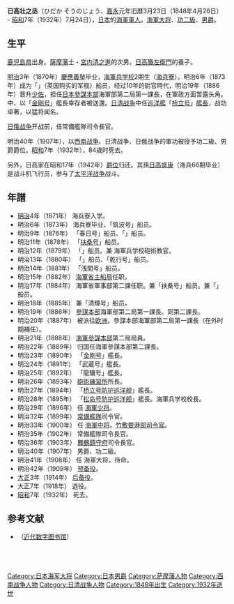 {{citation style|time=2013-07-20T19:30:33+00:00}}
{{Infobox officeholder
| name =日高 壮之丞
| nickname=
| image = Hidaka_Sounojo.jpg
| width = 200px | caption = 
| nationality = 
| ethnicity = 
| birth_date= {{birth date|1848|4|26}}
| birth_place = [[鹿儿岛县|鹿儿岛县]]
| death_date = {{death date and age|1932|7|24|1848|4|26}}
| death_place = 
| allegiance=  [[日本|日本]]
|branch= [[image:Naval_Ensign_of_Japan.svg|25px]][[日本海军|日本海军]]
| serviceyears= 1873 - 1918
| rank= [[image:OF-8_-_Kaigun_Taisho.gif|25px]][[海軍大将|海軍大将]]
| commands=
| unit=
| battles= 
| awards=
| relations=
| spouse = 
| children     = 
| profession = 
| religion =
| signature = 
| party = 
}}

'''日高壮之丞'''（ひだか そうのじょう、[[嘉永|嘉永]]元年旧暦3月23日（1848年4月26日） - [[昭和|昭和]]7年（1932年）7月24日），[[日本|日本]]的[[大日本帝国海軍|海軍]][[軍人|軍人]]。[[海軍大将|海軍大将]]、{{tsl|ja|勲等||勲一等}}[[金鵄勲章|功二級]]、[[男爵|男爵]]。

== 生平 ==
[[鹿児島県|鹿児島県]]出身。[[薩摩藩|薩摩藩]]士・[[宮内清之進|宮内清之進]]的次男。[[日高籐左衛門|日高籐左衛門]]的養子。

[[明治|明治]]3年（1870年）[[慶應義塾|慶應義塾]]毕业，[[日本海軍兵学校|海軍兵学校]]2期生（[[日本海軍兵学校|海兵寮]]）。明治6年（1873年）成为「{{tsl|ja|筑波 (コルベット)||筑波号}}」（英国购买的军舰）船员，经过10年的尉官時代，明治19年（1886年）晋升[[少佐|少佐]]，担任[[日本參謀本部|日本參謀本部]]海軍部第二局第一課長，在軍政方面暂露头角。{{tsl|ja|エルトゥールル号遭難事件|埃尔图鲁尔号遇难事件}}中，以「[[金剛號鐵甲艦|金剛号]]」艦長幸存者被送還。[[日清战争|日清战争]]中任[[巡洋艦|巡洋艦]]「[[桥立号防护巡洋舰|桥立号]]」[[艦長|艦長]]，战功卓著，以猛将闻名。

[[日俄战争|日俄战争]]开战前，任常備艦隊司令長官。

明治40年（1907年），以[[西南战争|西南战争]]、日清战争、日俄战争的軍功被授予功二級、男爵爵位。[[昭和|昭和]]7年（1932年），84歳时死去。

另外，日高家在昭和17年（1942年）[[爵位|爵位]]归还。其孫[[日高盛康|日高盛康]]（海兵66期毕业）是战斗机飞行员，参与了[[太平洋战争|太平洋战争]]战斗。

== 年譜 ==
*[[明治|明治]]4年（1871年） 海兵寮入学。
*明治6年（1873年） 海兵寮毕业、「筑波号」船员。
*明治9年（1876年） 「春日号」船员、「{{tsl|ja|日進 (スループ)||日進号}}」船员。
*明治11年（1878年） 「[[扶桑_(初代)|扶桑号]]」船员。
*明治12年（1879年） 「{{tsl|ja|乾行 (軍艦)||乾行号}}」船员。兼 海軍兵学校砲術教官。
*明治13年（1880年） 「{{tsl|ja|龍驤 (コルベット)||龍驤号}}」船员、「乾行号」船员。
*明治14年（1881年） 「浅間号」船员。
*明治15年（1882年） [[海軍省|海軍省]][[主船局|主船局]]任职。
*明治17年（1884年） 海軍省軍事部第二課任职。兼「扶桑号」船员。兼「{{tsl|ja|天城 (スループ)||天城号}}」船员。
*明治18年（1885年） 兼「清輝号」船员。
*明治19年（1886年） [[日本參謀本部|參謀本部]]海軍部第二局第一課長。同第二課長。
*明治20年（1887年） 被派往[[欧洲|欧洲]]。參謀本部海軍部第二局第一課長（在外时期補任）。
*明治21年（1888年） [[軍令部|海軍參謀本部]]第二局局員。
*明治22年（1889年） 归国任海軍參謀本部第二課長。
*明治23年（1890年） 「[[金剛號鐵甲艦|金剛号]]」艦長。
*明治24年（1891年） 「武蔵号」艦長。
*明治25年（1892年） 「龍驤号」艦長。
*明治26年（1893年） [[日本海军炮术学校|砲術練習所]]所長。
*明治27年（1894年） 「[[桥立号防护巡洋舰|桥立号防护巡洋舰]]」艦長。
*明治28年（1895年） 「[[松岛号防护巡洋舰|松岛号防护巡洋舰]]」艦長。海軍兵学校校長。
*明治29年（1896年） 任 [[海軍少将|海軍少将]]。
*明治32年（1899年） [[常備艦隊|常備艦隊]]司令官。
*明治33年（1900年） 任 [[海軍中将|海軍中将]]。[[竹敷要港部|竹敷要港部]][[司令官|司令官]]。
*明治35年（1902年） 常備艦隊司令長官。
*明治36年（1903年） [[舞鶴鎮守府|舞鶴鎮守府]]司令長官。
*明治40年（1907年） 男爵、功二級。
*明治41年（1908年） 任 海軍大将。待命。
*明治42年（1909年） [[预备役|预备役]]。
*[[大正|大正]]3年（1914年） [[后备役|后备役]]。
*大正7年（1918年） 退役。
*[[昭和|昭和]]7年（1932年） 死去。

== 参考文献 ==
{{Commonscat|Sōnojō Hidaka}}
*{{Cite book|language=ja|editor=三田商業研究会編|date=1909年（明治42年）6月|title=慶應義塾出身名流列伝|publisher=実業之世界社|url=http://iss.ndl.go.jp/api/openurl?ndl_jpno=40015929|pages=877-878|access-date=2013-07-20|archive-date=2019-06-11|archive-url=https://web.archive.org/web/20190611193120/http://iss.ndl.go.jp/api/openurl?ndl_jpno=40015929|dead-url=no}}（[[近代数字图书馆|近代数字图书馆]]）


{{Start box}}
{{S-mil}}
  {{Succession box
    | title  = [[竹敷要港部|竹敷要港部]]司令官
    | years  = 第4代：1900年5月20日 - 1902年7月26日
    | before = [[尾本知道|尾本知道]]
    | after  = [[片冈七郎|片冈七郎]]
  }}
  {{Succession box
    | title  = [[常備艦隊|常備艦隊]]司令長官
    | years  = 第13代：1902年7月26日 - 1903年10月19日
    | before = [[角田秀松|角田秀松]]
    | after  = [[东乡平八郎|东乡平八郎]]
  }}
  {{Succession box
    | title  = [[舞鶴鎮守府|舞鶴鎮守府]]司令長官
    | years  = 第2代：1903年10月19日 - 1908年8月28日
    | before = 東郷平八郎
    | after  = 片岡七郎
  }}
{{End box}}
{{日本海軍大將}}
{{DEFAULTSORT:Hidaka, Sonojo}}
[[Category:日本海军大将|Category:日本海军大将]]
[[Category:日本男爵|Category:日本男爵]]
[[Category:萨摩藩人物|Category:萨摩藩人物]]
[[Category:西南战争人物|Category:西南战争人物]]
[[Category:日清战争人物|Category:日清战争人物]]
[[Category:1848年出生|Category:1848年出生]]
[[Category:1932年逝世|Category:1932年逝世]]